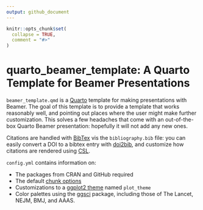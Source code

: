 ```yaml
---
output: github_document
---
```


<!-- README.md is generated from README.Rmd. Please edit that file -->

```r
knitr::opts_chunk$set(
  collapse = TRUE,
  comment = "#>"
)
```

# quarto_beamer_template: A Quarto Template for Beamer Presentations

`beamer_template.qmd` is a [Quarto](https://quarto.org/) template for making presentations with Beamer. The goal of this template is to provide a template that works reasonably well, and pointing out places where the user might make further customization. This solves a few headaches that come with an out-of-the-box Quarto Beamer presentation: hopefully it will not add any new ones.

Citations are handled with [BibTex](https://www.bibtex.org/) vis the `bibliography.bib` file: you can easily convert a DOI to a bibtex entry with [doi2bib](https://www.doi2bib.org/), and customize how citations are rendered using [CSL](https://citationstyles.org/).

`config.yml` contains information on:

  - The packages from CRAN and GitHub required
  - The default [chunk options](https://bookdown.org/yihui/rmarkdown-cookbook/chunk-options.html)
  - Customizations to a [ggplot2 theme](https://ggplot2.tidyverse.org/reference/theme.html) named `plot_theme`
  - Color palettes using the [ggsci](https://cran.r-project.org/web/packages/ggsci/index.html) package, including those of The Lancet, NEJM, BMJ, and AAAS.
